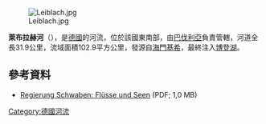 {{Multiple issues|
{{Expand language|1=de|time=2020-12-10T09:01:47+00:00}}
{{Onesource|time=2020-12-10T09:01:47+00:00}}
}}
{{Coord|47|32|0|N|9|43|41|E|display=title}}
[[Image:Leiblach.jpg|right]]

'''萊布拉赫河'''（{{lang-de|Leiblach}}），是[[德國|德國]]的河流，位於該國東南部，由[[巴伐利亞|巴伐利亞]]負責管轄，河道全長31.9公里，流域面積102.9平方公里，發源自[[海門基希|海門基希]]，最終注入[[博登湖|博登湖]]。

==參考資料==
* [http://www.regierung.schwaben.bayern.de/Aufgaben/Bereich_5/Wasserwirtschaft_und_Wasserbau/Fluesse_und_Seen/70-71.pdf Regierung Schwaben: Flüsse und Seen] (PDF; 1,0 MB)

{{Germany-geo-stub}}
[[Category:德國河流|Category:德國河流]]